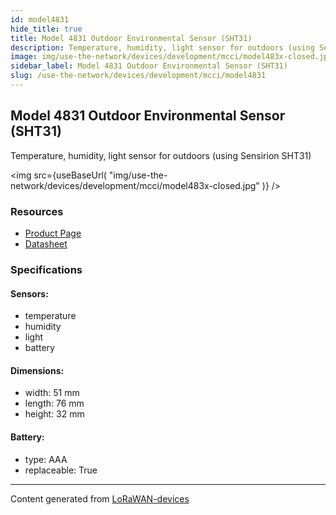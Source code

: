 ```yaml
---
id: model4831
hide_title: true
title: Model 4831 Outdoor Environmental Sensor (SHT31)
description: Temperature, humidity, light sensor for outdoors (using Sensirion SHT31)
image: img/use-the-network/devices/development/mcci/model483x-closed.jpg
sidebar_label: Model 4831 Outdoor Environmental Sensor (SHT31)
slug: /use-the-network/devices/development/mcci/model4831
---
```



## Model 4831 Outdoor Environmental Sensor (SHT31)

Temperature, humidity, light sensor for outdoors (using Sensirion SHT31)

<img
src={useBaseUrl(
"img/use-the-network/devices/development/mcci/model483x-closed.jpg"
)}
/>

### Resources

- [Product Page](https://mcci.io/m4831)
- [Datasheet](https://cdn.shopify.com/s/files/1/0873/5104/files/model483x-datasheet.pdf?v=1610937656)

### Specifications

#### Sensors:
- temperature
- humidity
- light
- battery
#### Dimensions:
- width: 51 mm
- length: 76 mm
- height: 32 mm
#### Battery: 
- type: AAA
- replaceable: True



---
Content generated from [LoRaWAN-devices](https://github.com/TheThingsNetwork/lorawan-devices)